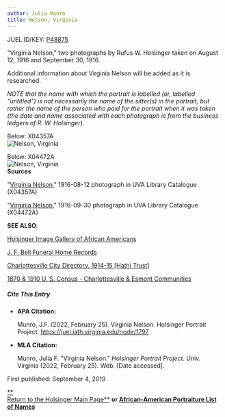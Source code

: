 ```yaml
---
author: Julia Munro
title: Nelson, Virginia
---
```

JUEL ID/KEY: [P48875](http://juel.iath.virginia.edu/public_person?person=48875 "P48875")

"Virginia Nelson," two photographs by Rufus W. Holsinger taken on August 12, 1916 and September 30, 1916.  
  
Additional information about Virginia Nelson will be added as it is researched.

_NOTE that the name with which the portrait is labelled (or, labelled "untitled") is not necessarily the name of the sitter(s) in the portrait, but rather the name of the person who paid for the portrait when it was taken (the date and name associated with each photograph is from the business ledgers of R. W. Holsinger)._

Below: X04357A  
![Nelson, Virginia](https://iiif.lib.virginia.edu/iiif/uva-lib:1044455/full/778,561/0/default.jpg "Nelson, Virginia")

Below: X04472A  
![Nelson, Virginia](https://iiif.lib.virginia.edu/iiif/uva-lib:1044619/full/1000,1337/0/default.jpg "Nelson, Virginia")  
**Sources**

"[Virginia Nelson](https://search.lib.virginia.edu/catalog/uva-lib:1044455#?c=0&m=0&s=0&cv=0&xywh=307%2C136%2C1124%2C833 "Virginia Nelson")," 1916-08-12 photograph in UVA Library Catalogue (X04357A) 

"[Virginia Nelson](https://search.lib.virginia.edu/catalog/uva-lib:1044619#?c=0&m=0&s=0&cv=0&xywh=763%2C145%2C2175%2C1613 "Virginia Nelson")," 1916-09-30 photograph in UVA Library Catalogue (X04472A)  

**SEE ALSO**:

[Holsinger Image Gallery of African Americans](http://rwholsingerphotos.org/images.php "Holsinger Image Gallery of African Americans")

[J. F. Bell Funeral Home Records](http://www2.vcdh.virginia.edu/afam/raceandplace/perl_scripts/funeral_search.html "J. F. Bell Funeral Home Database")

[Charlottesville City Directory, 1914-15 \[Hathi Trust\]](https://catalog.hathitrust.org/Record/101954103 "Charlottesville City Directory, 1914-15") 

[1870 & 1910 U. S. Census - Charlottesville & Esmont Communities](http://www2.vcdh.virginia.edu/afam/raceandplace/census/search_both.html "1870 & 1910 U. S. Census: Charlottesville and Esmont Communities")

##### **Cite This Entry**

*   **APA Citation:**
    
    Munro, J.F. (2022, February 25). Virginia Nelson. Holsinger Portrait Project. https://juel.iath.virginia.edu/node/1797
    
*   **MLA Citation:**
    
    Munro, Julia F. "Virginia Nelson." _Holsinger Portrait Project_. Univ. Virginia (2022, February 25). Web. \[Date accessed\].
    

  
First published: September 4, 2019

[**  
Return to the Holsinger Main Page**](http://juel.iath.virginia.edu/node/980) **or [African-American Portraiture List of Names](http://juel.iath.virginia.edu/node/996)**